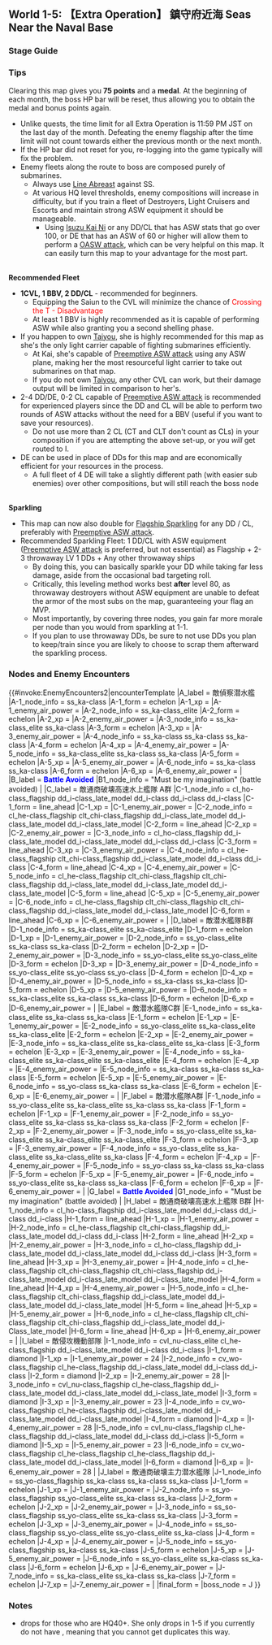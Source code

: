 ==World 1-5: 【Extra Operation】 鎮守府近海 Seas Near the Naval Base==
{{LabSortieworld
| map = 1 05.png
| difficulty = ☆ ☆ ☆ ☆ ☆
| item = None
| exp = 150
| code = 鎮守府近海対潜哨戒 (Anti-submarine Patrol in Seas Near the Naval Base)
| jptext = なるべく小編成の対潜哨戒部隊を編成し、鎮守府近海に出没する敵潜水艦を捜索。これを捕捉制圧、近海の安全な航行を実現せよ！
| entext = Form a small anti-submarine patrol fleet, discover and suppress the enemy submarines deployed in seas near the naval base!}}

===Stage Guide===
{{MapBranchingTable
|title = 1-5 Branching Rules
|expand = true
|id = 1-5
|order = D,E,C,F,G
|D -> E, F = 
*Meet '''ANY''' of the following to go to E
** Fleet only contains DEs
** Fleet contains AO
**Amount of ships in fleet = 1
*If Amount of ships in fleet ≥ 5 ('''Overrides E node branching''')
**Go to F if fleet also contains SS(V)
**Otherwise, random routing 
*Otherwise, go to F

|E -> C, J = 
*Go to C if the amount of ships in fleet ≥ 5
*Go to J if fleet only contains DE
*Otherwise, C

|C -> B/empty, J = 
*Meet '''ANY''' of the following to go to J
**Fleet only contains DE
**Amount of ships in fleet ≤ 4 and DD+DE ≥ 2
*Random if amount of ships in fleet ≤ 4, fleet contains AO and DD+DE ≤ 1
*Otherwise, B

|F -> G/empty = * Meet '''ALL''' of the following requirements:
** No (F)BB (BBV does not count)
** No SS(V)
** No CV(B)
** Amount of CVL ≤ 1
** Amount of CL ≤ 2
|F -> I = 
* Do not meet the requirements to go to G. 

|G/empty -> H = * Amount of ships in fleet is ≥ 5
|G/empty -> J = * Amount of ships in fleet is ≤ 4
}}

===Tips===
Clearing this map gives you '''75 points''' and a '''medal'''. At the beginning of each month, the boss HP bar will be reset, thus allowing you to obtain the medal and bonus points again.
*Unlike quests, the time limit for all Extra Operation is 11:59 PM JST on the last day of the month. Defeating the enemy flagship after the time limit will not count towards either the previous month or the next month.
*If the HP bar did not reset for you, re-logging into the game typically will fix the problem.
*Enemy fleets along the route to boss are composed purely of submarines.
**Always use [[Combat#Formation_Selection|Line Abreast]] against SS.
**At various HQ level thresholds, enemy compositions will increase in difficulty, but if you train a fleet of Destroyers, Light Cruisers and Escorts and maintain strong ASW equipment it should be manageable.
***Using [[Isuzu|Isuzu Kai Ni]] or any DD/CL that has ASW stats that go over 100, or DE that has an ASW of 60 or higher will allow them to perform a [[Combat/Opening Anti-Submarine Warfare|OASW attack]], which can be very helpful on this map. It can easily turn this map to your advantage for the most part.
 
<br/>'''Recommended Fleet'''
*'''1CVL, 1 BBV, 2 DD/CL''' - recommended for beginners. 
**Equipping the Saiun to the CVL will minimize the chance of <span style="color:red">Crossing the T - Disadvantage</span>
**At least 1 BBV is highly recommended as it is capable of performing ASW while also granting you a second shelling phase.
*If you happen to own [[Taiyou]], she is highly recommended for this map as she's the only light carrier capable of fighting submarines efficiently.
**At Kai, she's capable of [[Combat#Anti-Sub_Warfare|Preemptive ASW attack]] using any ASW plane, making her the most resourceful light carrier to take out submarines on that map.
** If you do not own [[Taiyou]], any other CVL can work, but their damage output will be limited in comparison to her's. 
* 2-4 DD/DE, 0-2 CL capable of [[Combat#Anti-Sub_Warfare|Preemptive ASW attack]] is recommended for experienced players since the DD and CL will be able to perform two rounds of ASW attacks without the need for a BBV (useful if you want to save your resources).
**Do not use more than 2 CL (CT and CLT don't count as CLs) in your composition if you are attempting the above set-up, or you ''will'' get routed to I.
*DE can be used in place of DDs for this map and are economically efficient for your resources in the process. 
**A full fleet of 4 DE will take a slightly different path (with easier sub enemies) over other compositions, but will still reach the boss node

<br/>'''Sparkling'''
*This map can now also double for [[Morale_and_Fatigue#Running_1-5|Flagship Sparkling]] for any DD / CL, preferably with [[Combat#Anti-Sub_Warfare|Preemptive ASW attack]].
*Recommended Sparkling Fleet: 1 DD/CL with ASW equipment ([[Combat#Anti-Sub_Warfare|Preemptive ASW attack]] is preferred, but not essential) as Flagship + 2-3 throwaway LV 1 DDs + Any other throwaway ships
**By doing this, you can basically sparkle your DD while taking far less damage, aside from the occasional bad targeting roll.
**Critically, this leveling method works best '''after''' level 80, as throwaway destroyers without ASW equipment are unable to defeat the armor of the most subs on the map, guaranteeing your flag an MVP.
**Most importantly, by covering three nodes, you gain far more morale per node than you would from sparkling at 1-1.
** If you plan to use throwaway DDs, be sure to not use DDs you plan to keep/train since you are likely to choose to scrap them afterward the sparkling process.

===Nodes and Enemy Encounters===
{{#invoke:EnemyEncounters2|encounterTemplate
|A_label = 敵偵察潜水艦
|A-1_node_info = ss_ka-class
|A-1_form = echelon
|A-1_xp =
|A-1_enemy_air_power =
|A-2_node_info = ss_ka-class_elite
|A-2_form = echelon
|A-2_xp =
|A-2_enemy_air_power =
|A-3_node_info = ss_ka-class_elite ss_ka-class
|A-3_form = echelon
|A-3_xp =
|A-3_enemy_air_power =
|A-4_node_info = ss_ka-class ss_ka-class ss_ka-class
|A-4_form = echelon
|A-4_xp =
|A-4_enemy_air_power =
|A-5_node_info = ss_ka-class_elite ss_ka-class ss_ka-class
|A-5_form = echelon
|A-5_xp =
|A-5_enemy_air_power =
|A-6_node_info = ss_ka-class ss_ka-class
|A-6_form = echelon
|A-6_xp =
|A-6_enemy_air_power =
|
|B_label = '''<span style="color:blue">Battle Avoided</span>'''
|B1_node_info = "Must be my imagination" (battle avoided)
|
|C_label = 敵通商破壊高速水上艦隊 A群
|C-1_node_info = cl_ho-class_flagship dd_i-class_late_model dd_i-class dd_i-class dd_i-class
|C-1_form = line_ahead
|C-1_xp =
|C-1_enemy_air_power =
|C-2_node_info = cl_he-class_flagship clt_chi-class_flagship dd_i-class_late_model dd_i-class_late_model dd_i-class_late_model
|C-2_form = line_ahead
|C-2_xp =
|C-2_enemy_air_power =
|C-3_node_info = cl_ho-class_flagship dd_i-class_late_model dd_i-class_late_model dd_i-class dd_i-class
|C-3_form = line_ahead
|C-3_xp =
|C-3_enemy_air_power =
|C-4_node_info = cl_he-class_flagship clt_chi-class_flagship dd_i-class_late_model dd_i-class dd_i-class
|C-4_form = line_ahead
|C-4_xp =
|C-4_enemy_air_power =
|C-5_node_info = cl_he-class_flagship clt_chi-class_flagship clt_chi-class_flagship dd_i-class_late_model dd_i-class_late_model dd_i-class_late_model
|C-5_form = line_ahead
|C-5_xp =
|C-5_enemy_air_power =
|C-6_node_info = cl_he-class_flagship clt_chi-class_flagship clt_chi-class_flagship dd_i-class_late_model dd_i-class_late_model
|C-6_form = line_ahead
|C-6_xp =
|C-6_enemy_air_power =
|
|D_label = 敵潜水艦隊B群
|D-1_node_info = ss_ka-class_elite ss_ka-class_elite
|D-1_form = echelon
|D-1_xp =
|D-1_enemy_air_power =
|D-2_node_info = ss_yo-class_elite ss_ka-class ss_ka-class
|D-2_form = echelon
|D-2_xp =
|D-2_enemy_air_power =
|D-3_node_info = ss_yo-class_elite ss_yo-class_elite
|D-3_form = echelon
|D-3_xp =
|D-3_enemy_air_power =
|D-4_node_info = ss_yo-class_elite ss_yo-class ss_yo-class
|D-4_form = echelon
|D-4_xp =
|D-4_enemy_air_power =
|D-5_node_info = ss_ka-class ss_ka-class
|D-5_form = echelon
|D-5_xp =
|D-5_enemy_air_power =
|D-6_node_info = ss_ka-class_elite ss_ka-class ss_ka-class
|D-6_form = echelon
|D-6_xp =
|D-6_enemy_air_power =
|
|E_label = 敵潜水艦隊C群
|E-1_node_info = ss_ka-class_elite ss_ka-class ss_ka-class
|E-1_form = echelon
|E-1_xp =
|E-1_enemy_air_power =
|E-2_node_info = ss_yo-class_elite ss_ka-class_elite ss_ka-class_elite
|E-2_form = echelon
|E-2_xp =
|E-2_enemy_air_power =
|E-3_node_info = ss_ka-class_elite ss_ka-class_elite ss_ka-class
|E-3_form = echelon
|E-3_xp =
|E-3_enemy_air_power =
|E-4_node_info = ss_ka-class_elite ss_ka-class_elite ss_ka-class_elite
|E-4_form = echelon
|E-4_xp =
|E-4_enemy_air_power =
|E-5_node_info = ss_ka-class ss_ka-class ss_ka-class
|E-5_form = echelon
|E-5_xp =
|E-5_enemy_air_power =
|E-6_node_info = ss_yo-class ss_ka-class ss_ka-class
|E-6_form = echelon
|E-6_xp =
|E-6_enemy_air_power =
|
|F_label = 敵潜水艦隊A群
|F-1_node_info = ss_yo-class_elite ss_ka-class_elite ss_ka-class ss_ka-class
|F-1_form = echelon
|F-1_xp =
|F-1_enemy_air_power =
|F-2_node_info = ss_yo-class_elite ss_ka-class ss_ka-class ss_ka-class
|F-2_form = echelon
|F-2_xp =
|F-2_enemy_air_power =
|F-3_node_info = ss_yo-class_elite ss_ka-class_elite ss_ka-class_elite ss_ka-class_elite
|F-3_form = echelon
|F-3_xp =
|F-3_enemy_air_power =
|F-4_node_info = ss_yo-class_elite ss_ka-class_elite ss_ka-class_elite ss_ka-class
|F-4_form = echelon
|F-4_xp =
|F-4_enemy_air_power =
|F-5_node_info = ss_yo-class ss_ka-class ss_ka-class
|F-5_form = echelon
|F-5_xp =
|F-5_enemy_air_power =
|F-6_node_info = ss_yo-class_elite ss_ka-class ss_ka-class
|F-6_form = echelon
|F-6_xp =
|F-6_enemy_air_power =
|
|G_label = '''<span style="color:blue">Battle Avoided</span>'''
|G1_node_info = "Must be my imagination" (battle avoided)
|
|H_label = 敵通商破壊高速水上艦隊 B群
|H-1_node_info = cl_ho-class_flagship dd_i-class_late_model dd_i-class dd_i-class dd_i-class
|H-1_form = line_ahead
|H-1_xp =
|H-1_enemy_air_power =
|H-2_node_info = cl_he-class_flagship clt_chi-class_flagship dd_i-class_late_model dd_i-class dd_i-class
|H-2_form = line_ahead
|H-2_xp =
|H-2_enemy_air_power =
|H-3_node_info = cl_ho-class_flagship dd_i-class_late_model dd_i-class_late_model dd_i-class dd_i-class
|H-3_form = line_ahead
|H-3_xp =
|H-3_enemy_air_power =
|H-4_node_info = cl_he-class_flagship clt_chi-class_flagship clt_chi-class_flagship dd_i-class_late_model dd_i-class_late_model dd_i-class_late_model
|H-4_form = line_ahead
|H-4_xp =
|H-4_enemy_air_power =
|H-5_node_info = cl_he-class_flagship clt_chi-class_flagship dd_i-class_late_model dd_i-class_late_model dd_i-class_late_model
|H-5_form = line_ahead
|H-5_xp =
|H-5_enemy_air_power =
|H-6_node_info = cl_he-class_flagship clt_chi-class_flagship clt_chi-class_flagship dd_i-class_late_model dd_i-Class_late_model
|H-6_form = line_ahead
|H-6_xp =
|H-6_enemy_air_power =
|
|I_label = 敵侵攻機動部隊
|I-1_node_info = cvl_nu-class_elite cl_he-class_flagship dd_i-class_late_model dd_i-class dd_i-class
|I-1_form = diamond
|I-1_xp =
|I-1_enemy_air_power = 24
|I-2_node_info = cv_wo-class_flagship cl_he-class_flagship dd_i-class_late_model dd_i-class dd_i-class
|I-2_form = diamond
|I-2_xp =
|I-2_enemy_air_power = 28
|I-3_node_info = cvl_nu-class_flagship cl_he-class_flagship dd_i-class_late_model dd_i-class_late_model dd_i-class_late_model
|I-3_form = diamond
|I-3_xp =
|I-3_enemy_air_power = 23
|I-4_node_info = cv_wo-class_flagship cl_he-class_flagship dd_i-class_late_model dd_i-class_late_model dd_i-class_late_model
|I-4_form = diamond
|I-4_xp =
|I-4_enemy_air_power = 28
|I-5_node_info = cvl_nu-class_flagship cl_he-class_flagship dd_i-class_late_model dd_i-class dd_i-class
|I-5_form = diamond
|I-5_xp =
|I-5_enemy_air_power = 23
|I-6_node_info = cv_wo-class_flagship cl_he-class_flagship cl_he-class_flagship dd_i-class_late_model dd_i-class_late_model
|I-6_form = diamond
|I-6_xp =
|I-6_enemy_air_power = 28
|
|J_label = 敵通商破壊主力潜水艦隊
|J-1_node_info = ss_yo-class_flagship ss_ka-class ss_ka-class ss_ka-class
|J-1_form = echelon
|J-1_xp =
|J-1_enemy_air_power =
|J-2_node_info = ss_yo-class_flagship ss_yo-class_elite ss_ka-class ss_ka-class
|J-2_form = echelon
|J-2_xp =
|J-2_enemy_air_power =
|J-3_node_info = ss_so-class_flagship ss_yo-class_elite ss_ka-class ss_ka-class
|J-3_form = echelon
|J-3_xp =
|J-3_enemy_air_power =
|J-4_node_info = ss_so-class_flagship ss_yo-class_elite ss_yo-class_elite ss_ka-class
|J-4_form = echelon
|J-4_xp =
|J-4_enemy_air_power =
|J-5_node_info = ss_yo-class_flagship ss_ka-class ss_ka-class
|J-5_form = echelon
|J-5_xp =
|J-5_enemy_air_power =
|J-6_node_info = ss_yo-class_elite ss_ka-class ss_ka-class
|J-6_form = echelon
|J-6_xp =
|J-6_enemy_air_power =
|J-7_node_info = ss_ka-class_elite ss_ka-class ss_ka-class
|J-7_form = echelon
|J-7_xp =
|J-7_enemy_air_power =
|
|final_form = 
|boss_node = J
}}

{{:{{BASEPAGENAME}}/1-5/Drop list}}


===Notes===
* {{ShipLink|Akashi}} drops for those who are HQ40+. She only drops in 1-5 if you currently do not have {{ShipLink|Akashi}}, meaning that you cannot get duplicates this way.